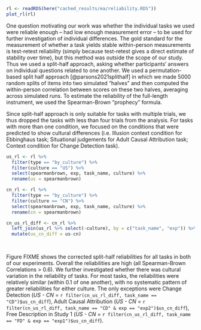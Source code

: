 
```r
rl <- readRDS(here("cached_results/ea/reliability.RDS"))
plot_rl(rl)
```


One question motivating our work was whether the individual tasks we used were reliable enough – had low enough measurement error – to be used for further investigation of individual differences. The gold standard for the measurement of whether a task yields stable within-person measurements is test-retest reliability (simply because test-retest gives a direct estimate of stability over time), but this method was outside the scope of our study. Thus we used a split-half approach, asking whether participants’ answers on individual questions related to one another. We used a permutation-based split half approach [@parsons2021splithalf] in which we made 5000 random splits of items into two simulated “halves” and then computed the within-person correlation between scores on these two halves, averaging across simulated runs. To estimate the reliability of the full-length instrument, we used the Spearman-Brown “prophecy” formula. 

Since split-half approach is only suitable for tasks with multiple trials, we thus dropped the tasks with less than four trials from the analysis. For tasks with more than one condition, we focused on the conditions that were predicted to show cultural differences (i.e. Illusion context condition for Ebbinghaus task; Situational judgements for Adult Causal Attribution task; Context condition for Change Detection task). 

```r
us_rl <- rl %>% 
  filter(type == "by_culture") %>% 
  filter(culture == "US") %>% 
  select(spearmanbrown, exp, task_name, culture) %>% 
  rename(us = spearmanbrown)

cn_rl <- rl %>% 
  filter(type == "by_culture") %>% 
  filter(culture == "CN") %>% 
  select(spearmanbrown, exp, task_name, culture) %>% 
  rename(cn = spearmanbrown)

cn_us_rl_diff <- cn_rl %>% 
  left_join(us_rl %>% select(-culture), by = c("task_name", "exp")) %>% 
  mutate(us_cn_diff = us-cn)
  
  
```


Figure FIXME shows the corrected split-half reliabilities for all tasks in both of our experiments. Overall the reliabilities are high (all Spearman-Brown Correlations > 0.6). We further investigated whether there was cultural variation in the reliability of tasks. For most tasks, the reliabilities were relatively similar (within 0.1 of one another), with no systematic pattern of greater reliabilities for either culture. The only exceptions were Change Detection (*US - CN* = `r filter(cn_us_rl_diff, task_name == "CD")$us_cn_diff`),  Adult Causal Attribution (*US - CN* = `r filter(cn_us_rl_diff, task_name == "CD" & exp == "exp2")$us_cn_diff`), Free Description in Study 1 (*US - CN* = `r filter(cn_us_rl_diff, task_name == "FD" & exp == "exp1")$us_cn_diff`).

